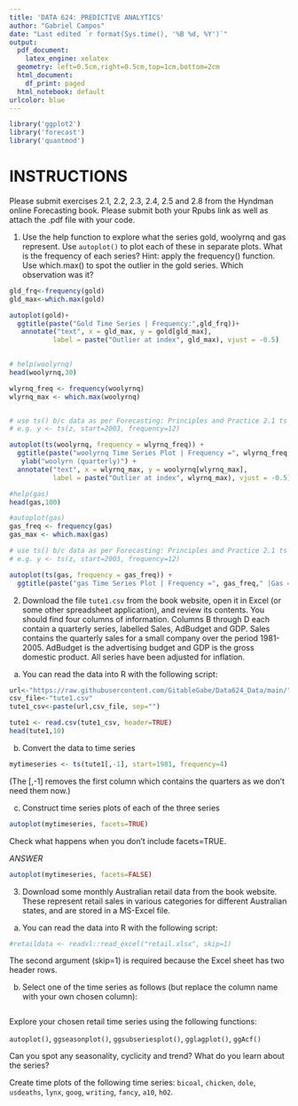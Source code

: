 ```yaml
---
title: 'DATA 624: PREDICTIVE ANALYTICS'
author: "Gabriel Campos"
date: "Last edited `r format(Sys.time(), '%B %d, %Y')`"
output:
  pdf_document:
    latex_engine: xelatex
  geometry: left=0.5cm,right=0.5cm,top=1cm,bottom=2cm
  html_document:
    df_print: paged
  html_notebook: default
urlcolor: blue
---
```


```r
library('ggplot2')
library('forecast')
library('quantmod')
```


# INSTRUCTIONS

Please submit exercises 2.1, 2.2, 2.3, 2.4, 2.5 and 2.8 from the Hyndman online Forecasting book.  Please submit both your Rpubs link as well as attach the .pdf file with your code.

1.  Use the help function to explore what the series gold, woolyrnq and gas represent.
    Use `autoplot()` to plot each of these in separate plots.
    What is the frequency of each series? Hint: apply the frequency() function.
    Use which.max() to spot the outlier in the gold series. Which observation was it?
    
```r
gld_frq<-frequency(gold)
gld_max<-which.max(gold)

autoplot(gold)+
  ggtitle(paste("Gold Time Series | Frequency:",gld_frq))+
   annotate("text", x = gld_max, y = gold[gld_max], 
           label = paste("Outlier at index", gld_max), vjust = -0.5)
  
```

```r
# help(woolyrnq)
head(woolyrnq,30)
```


```r

wlyrnq_freq <- frequency(woolyrnq)
wlyrnq_max <- which.max(woolyrnq)


# use ts() b/c data as per Forecasting: Principles and Practice 2.1 ts object
# e.g. y <- ts(z, start=2003, frequency=12)

autoplot(ts(woolyrnq, frequency = wlyrnq_freq)) +
  ggtitle(paste("woolyrnq Time Series Plot | Frequency =", wlyrnq_freq," ")) +
   ylab("woolyrn (quarterly)") + 
  annotate("text", x = wlyrnq_max, y = woolyrnq[wlyrnq_max], 
           label = paste("Outlier at index", wlyrnq_max), vjust = -0.5)
```

```r
#help(gas)
head(gas,100)
```


```r
#autoplot(gas)
gas_freq <- frequency(gas)
gas_max <- which.max(gas)

# use ts() b/c data as per Forecasting: Principles and Practice 2.1 ts object
# e.g. y <- ts(z, start=2003, frequency=12)

autoplot(ts(gas, frequency = gas_freq)) +
  ggtitle(paste("gas Time Series Plot | Frequency =", gas_freq," |Gas = ", gas_max)) 
```

2.  Download the file `tute1.csv` from the book website, open it in Excel (or some other spreadsheet application), and review its contents. You should find four columns of information. Columns B through D each        contain a quarterly series, labelled Sales, AdBudget and GDP. Sales contains the quarterly sales for a small company over the period 1981-2005. AdBudget is the advertising budget and GDP is the gross domestic     product. All series have been adjusted for inflation.
a.  You can read the data into R with the following script:

```r
url<-"https://raw.githubusercontent.com/GitableGabe/Data624_Data/main/"
csv_file<-"tute1.csv"
tute1_csv<-paste(url,csv_file, sep="")
```


```r

tute1 <- read.csv(tute1_csv, header=TRUE)
head(tute1,10)

```

b. Convert the data to time series

```r
mytimeseries <- ts(tute1[,-1], start=1981, frequency=4)
```


(The [,-1] removes the first column which contains the quarters as we don’t need them now.)

c. Construct time series plots of each of the three series

```r
autoplot(mytimeseries, facets=TRUE)
```

Check what happens when you don’t include facets=TRUE.

*ANSWER*

```r
autoplot(mytimeseries, facets=FALSE)
```

3. Download some monthly Australian retail data from the book website. These represent retail sales in various categories for different Australian states, and are stored in a MS-Excel file.

a. You can read the data into R with the following script:

```r

#retaildata <- readxl::read_excel("retail.xlsx", skip=1)

```

The second argument (skip=1) is required because the Excel sheet has two header rows.

b. Select one of the time series as follows (but replace the column name with your own chosen column):

```r

```

Explore your chosen retail time series using the following functions:

`autoplot()`, `ggseasonplot()`, `ggsubseriesplot()`, `gglagplot()`, `ggAcf()`

Can you spot any seasonality, cyclicity and trend? What do you learn about the series?

Create time plots of the following time series: `bicoal`, `chicken`, `dole`, `usdeaths`, `lynx`, `goog`, `writing`, `fancy`, `a10`, `h02`.












